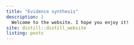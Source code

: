 ```yaml
---
title: "Evidence synthesis"
description: |
  Welcome to the website. I hope you enjoy it!
site: distill::distill_website
listing: posts
---
```



